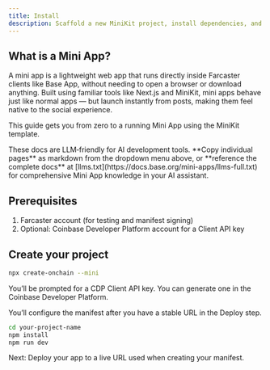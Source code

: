 ```yaml
---
title: Install
description: Scaffold a new MiniKit project, install dependencies, and run it locally
---
```


## What is a Mini App?

A mini app is a lightweight web app that runs directly inside Farcaster clients like Base App, without needing to open a browser or download anything. Built using familiar tools like Next.js and MiniKit, mini apps behave just like normal apps — but launch instantly from posts, making them feel native to the social experience.

This guide gets you from zero to a running Mini App using the MiniKit template.

<Tip>
These docs are LLM‑friendly for AI development tools. **Copy individual pages** as markdown from the dropdown menu above, or **reference the complete docs** at [llms.txt](https://docs.base.org/mini-apps/llms-full.txt) for comprehensive Mini App knowledge in your AI assistant.
</Tip>

## Prerequisites

1. Farcaster account (for testing and manifest signing)
2. Optional: Coinbase Developer Platform account for a Client API key

## Create your project

<Steps>
<Step title="Use the CLI to scaffold a Mini App">

```bash Terminal
npx create-onchain --mini
```

You’ll be prompted for a CDP Client API key. You can generate one in the Coinbase Developer Platform.


</Step>

<Step title="Skip manifest setup for now">
You’ll configure the manifest after you have a stable URL in the Deploy step.
</Step>

<Step title="Install dependencies and run locally">

```bash Terminal
cd your-project-name
npm install
npm run dev
```

</Step>
</Steps>

Next: Deploy your app to a live URL used when creating your manifest.



